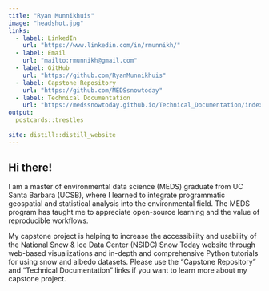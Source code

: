 ```yaml
---
title: "Ryan Munnikhuis"
image: "headshot.jpg"
links:
  - label: LinkedIn
    url: "https://www.linkedin.com/in/rmunnikh/"
  - label: Email
    url: "mailto:rmunnikh@gmail.com"
  - label: GitHub
    url: "https://github.com/RyanMunnikhuis"
  - label: Capstone Repository
    url: "https://github.com/MEDSsnowtoday"
  - label: Technical Documentation
    url: "https://medssnowtoday.github.io/Technical_Documentation/index.html"
output:
  postcards::trestles
  
site: distill::distill_website
---
```



## Hi there! 

I am a master of environmental data science (MEDS) graduate from UC Santa Barbara (UCSB), where I learned to integrate programmatic geospatial and statistical analysis into the environmental field. The MEDS program has taught me to appreciate open-source learning and the value of reproducible workflows. 

My capstone project is helping to increase the accessibility and usability of the National Snow & Ice Data Center (NSIDC) Snow Today website through web-based visualizations and in-depth and comprehensive Python tutorials for using snow and albedo datasets. Please use the "Capstone Repository" and "Technical Documentation" links if you want to learn more about my capstone project.


